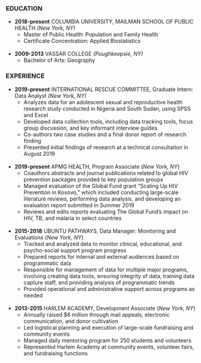 
<br><br>

### EDUCATION 

*   **2018-present**	COLUMBIA UNIVERSITY, MAILMAN SCHOOL OF PUBLIC HEALTH	*(New York, NY)*
    * Master of Public Health: Population and Family Health
    * Certificate Concentration: Applied Biostatistics
<br><br>
*   **2009-2013**	VASSAR COLLEGE	*(Poughkeepsie, NY)*
    * Bachelor of Arts: Geography

### EXPERIENCE

*   **2019-present**	INTERNATIONAL RESCUE COMMITTEE, Graduate Intern: Data Analyst	*(New York, NY)*
    * Analyzes data for an adolescent sexual and reproductive health research study conducted in Nigeria and South Sudan, using SPSS and Excel
    * Developed data collection tools, including data tracking tools, focus group discussion, and key informant interview guides
    * Co-authors two case studies and a final donor report of research finding
    * Presented initial findings of research at a technical consultation in August 2019
<br><br>
*   **2019-present**	APMG HEALTH, Program Associate	(*New York, NY*)
    * Coauthors abstracts and journal publications related to global HIV prevention packages provided to key population groups
    * Managed evaluation of the Global Fund grant “Scaling Up HIV Prevention in Kosovo,” which included conducting large-scale literature reviews, performing data analysis, and developing an evaluation report submitted in Summer 2019
    * Reviews and edits reports evaluating The Global Fund’s impact on HIV, TB, and malaria in select countries
<br><br>
*   **2015-2018**	UBUNTU PATHWAYS, Data Manager: Monitoring and Evaluations	(*New York, NY*)	    
    * Tracked and analyzed data to monitor clinical, educational, and psycho-social support program progress
    * Prepared reports for internal and external audiences based on programmatic data
    * Responsible for management of data for multiple major programs, involving creating data tools, ensuring integrity of data, training data capture staff, and providing analysis of programmatic trends
    * Provided operational and administrative support across programs as needed
<br><br>
*   **2013-2015**	HARLEM ACADEMY, Development Associate	(*New York, NY*)
    * Annually raised $6 million through mail appeals, electronic communication, and donor cultivation
    * Led logistical planning and execution of large-scale fundraising and community events
    * Managed daily mentoring program for 250 students and volunteers
    * Represented Harlem Academy at community events, volunteer fairs, and fundraising functions 
